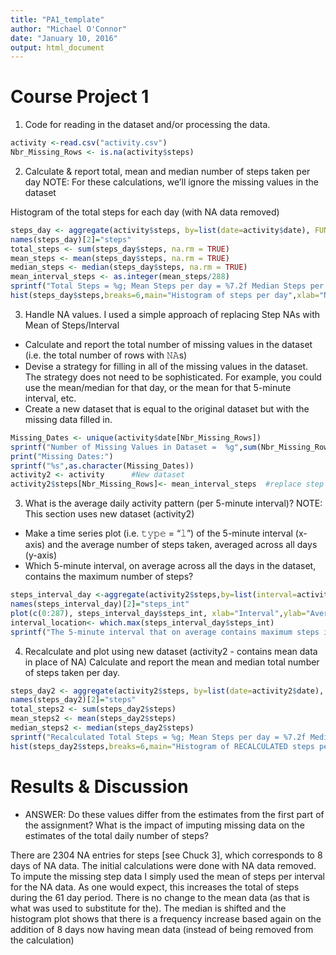 ```yaml
---
title: "PA1_template"
author: "Michael O'Connor"
date: "January 10, 2016"
output: html_document
---
```

# Course Project 1

1. Code for reading in the dataset and/or processing the data. 

```r
activity <-read.csv("activity.csv")
Nbr_Missing_Rows <- is.na(activity$steps)
```

2. Calculate & report total, mean and median number of steps taken per day
NOTE: For these calculations, we'll ignore the missing values in the dataset

Histogram of the total steps for each day (with NA data removed)


```r
steps_day <- aggregate(activity$steps, by=list(date=activity$date), FUN=sum)
names(steps_day)[2]="steps"
total_steps <- sum(steps_day$steps, na.rm = TRUE)
mean_steps <- mean(steps_day$steps, na.rm = TRUE)
median_steps <- median(steps_day$steps, na.rm = TRUE)
mean_interval_steps <- as.integer(mean_steps/288)
sprintf("Total Steps = %g; Mean Steps per day = %7.2f Median Steps per day =  %g",total_steps, mean_steps,median_steps)
hist(steps_day$steps,breaks=6,main="Histogram of steps per day",xlab="Number of Steps")
```


3. Handle NA values. I used a simple approach of replacing Step NAs with Mean of Steps/Interval
* Calculate and report the total number of missing values in the dataset (i.e. the total number of rows with 𝙽𝙰s)
* Devise a strategy for filling in all of the missing values in the dataset. The strategy does not need to be sophisticated. For example, you could use the mean/median for that day, or the mean for that 5-minute interval, etc.
* Create a new dataset that is equal to the original dataset but with the missing data filled in.

```r
Missing_Dates <- unique(activity$date[Nbr_Missing_Rows])
sprintf("Number of Missing Values in Dataset =  %g",sum(Nbr_Missing_Rows))
print("Missing Dates:")
sprintf("%s",as.character(Missing_Dates))
activity2 <- activity      #New dataset
activity2$steps[Nbr_Missing_Rows]<- mean_interval_steps  #replace step NA with mean  

```


3. What is the average daily activity pattern (per 5-minute interval)?
NOTE: This section uses new dataset (activity2)
* Make a time series plot (i.e. 𝚝𝚢𝚙𝚎 = "𝚕") of the 5-minute interval (x-axis) and the average number of steps taken, averaged across all days (y-axis)
* Which 5-minute interval, on average across all the days in the dataset, contains the maximum number of steps?
```r
steps_interval_day <-aggregate(activity2$steps,by=list(interval=activity2$interval), FUN=mean)
names(steps_interval_day)[2]="steps_int"
plot(c(0:287), steps_interval_day$steps_int, xlab="Interval",ylab="Average Steps",main="Average Steps per Interval", type="l")
interval_location<- which.max(steps_interval_day$steps_int)
sprintf("The 5-minute interval that on average contains maximum steps is %g", interval_location)
```

4. Recalculate and plot using new dataset (activity2 - contains mean data in place of NA)
Calculate and report the mean and median total number of steps taken per day. 


```r
steps_day2 <- aggregate(activity2$steps, by=list(date=activity2$date), FUN=sum)
names(steps_day2)[2]="steps"
total_steps2 <- sum(steps_day2$steps)
mean_steps2 <- mean(steps_day2$steps)
median_steps2 <- median(steps_day2$steps)
sprintf("Recalculated Total Steps = %g; Mean Steps per day = %7.2f Median Steps per day =  %g",total_steps2, mean_steps2,median_steps2)
hist(steps_day2$steps,breaks=6,main="Histogram of RECALCULATED steps per day",xlab="Number of Steps")

```

# Results & Discussion
 - ANSWER: Do these values differ from the estimates from the first part of the assignment? What is the impact of imputing missing data on the estimates of the total daily number of steps?
 
There are 2304 NA entries for steps [see Chuck 3], which corresponds to 8 days of NA data.   The initial calculations were done with NA data removed.   To impute the missing step data I simply used the mean of steps per interval for the NA data.    As one would expect, this increases the total of steps during the 61 day period.   There is no change to the mean data (as that is what was used to substitute for the).  The median is shifted and the histogram plot shows that there is a frequency increase based again on the addition of 8 days now having mean data (instead of being removed from the calculation)


